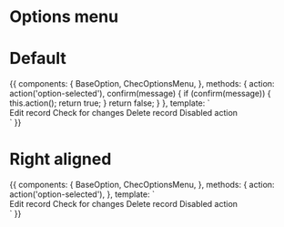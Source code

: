
<Meta title="Components/Options menu" component={ChecOptionsMenu} />

# Options menu

<Props of={ChecOptionsMenu} />

# Default

<Preview>
  <Story name="Default">
    {{
      components: {
        BaseOption,
        ChecOptionsMenu,
      },
      methods: {
        action: action('option-selected'),
        confirm(message) {
          if (confirm(message)) {
            this.action();
            return true;
          }
          return false;
        }
      },
      template: `
      <div class="p-16 flex justify-center font-lato w-full text-gray-500">
        <div class="w-64 relative">
          <ChecOptionsMenu :open="true">
            <BaseOption @option-selected="action">
              Edit record
            </BaseOption>
            <BaseOption @option-selected="action">
              Check for changes
            </BaseOption>
            <BaseOption class="text-red-600" @option-selected="confirm('Are you sure?')">
              Delete record
            </BaseOption>
            <BaseOption :option="{ disabled: true }">
              Disabled action
            </BaseOption>
          </ChecOptionsMenu>
         </div>
        </div>
      </div>`
    }}
  </Story>
</Preview>

# Right aligned

<Preview>
  <Story name="Right aligned">
    {{
      components: {
        BaseOption,
        ChecOptionsMenu,
      },
      methods: {
        action: action('option-selected'),
      },
      template: `
      <div class="p-16 flex justify-center font-lato w-full text-gray-500">
         <div class="w-64 relative">
          <ChecOptionsMenu position="right" :open="false">
            <BaseOption @option-selected="action">
              Edit record
            </BaseOption>
            <BaseOption @option-selected="action">
              Check for changes
            </BaseOption>
            <BaseOption class="text-red-600" @option-selected="action">
              Delete record
            </BaseOption>
            <BaseOption :option="{ disabled: true }">
              Disabled action
            </BaseOption>
          </ChecOptionsMenu>
        </div>
      </div>`
    }}
  </Story>
</Preview>

